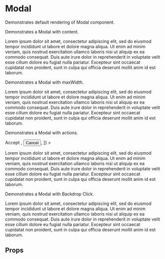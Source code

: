 


<Meta title="Components/Modal" component={Modal} decorators={[ContainerDecorator]} />

# Modal

Demonstrates default rendering of Modal component.

<Preview>
  <Story name="default">
    <Modal title="Lorem ipsum dolor sit amet" open={false} onClose={action('onClose')} />
  </Story>
</Preview>

Demonstrates a Modal with content.

<Preview>
  <Story name="with content">
    <Modal title="Lorem ipsum dolor sit amet" open={false} onClose={action('onClose')}>
      <p>
        Lorem ipsum dolor sit amet, consectetur adipiscing elit, sed do eiusmod tempor incididunt ut
        labore et dolore magna aliqua. Ut enim ad minim veniam, quis nostrud exercitation ullamco
        laboris nisi ut aliquip ex ea commodo consequat. Duis aute irure dolor in reprehenderit in
        voluptate velit esse cillum dolore eu fugiat nulla pariatur. Excepteur sint occaecat
        cupidatat non proident, sunt in culpa qui officia deserunt mollit anim id est laborum.
      </p>
    </Modal>
  </Story>
</Preview>

Demonstrates a Modal with maxWidth.

<Preview>
  <Story name="maxWidth">
    <Modal
      title="Lorem ipsum dolor sit amet"
      open={false}
      onClose={action('onClose')}
      maxWidth="600px"
    >
      <p>
        Lorem ipsum dolor sit amet, consectetur adipiscing elit, sed do eiusmod tempor incididunt ut
        labore et dolore magna aliqua. Ut enim ad minim veniam, quis nostrud exercitation ullamco
        laboris nisi ut aliquip ex ea commodo consequat. Duis aute irure dolor in reprehenderit in
        voluptate velit esse cillum dolore eu fugiat nulla pariatur. Excepteur sint occaecat
        cupidatat non proident, sunt in culpa qui officia deserunt mollit anim id est laborum.
      </p>
    </Modal>
  </Story>
</Preview>

Demonstrates a Modal with actions.

<Preview>
  <Story name="with actions">
    <Modal
      title="Are you sure you want to delete?"
      open={false}
      onClose={action('onClose')}
      actions={[
        <Button key="action-1" onClick={action('Accept')} color="primary" rounded>
          Accept
        </Button>,
        <Button key="action-2" onClick={action('Cancel')} color="neutralDark" flat>
          Cancel
        </Button>,
      ]}
    >
      <p>
        Lorem ipsum dolor sit amet, consectetur adipiscing elit, sed do eiusmod tempor incididunt ut
        labore et dolore magna aliqua. Ut enim ad minim veniam, quis nostrud exercitation ullamco
        laboris nisi ut aliquip ex ea commodo consequat. Duis aute irure dolor in reprehenderit in
        voluptate velit esse cillum dolore eu fugiat nulla pariatur. Excepteur sint occaecat
        cupidatat non proident, sunt in culpa qui officia deserunt mollit anim id est laborum.
      </p>
    </Modal>
  </Story>
</Preview>

Demonstrates a Modal with Backdrop Click.

<Preview>
  <Story name="Backdrop Click">
    <Modal
      title="Lorem ipsum dolor sit amet"
      open={false}
      onClose={action('onClose')}
      onBackdropClick={action('Backdrop Clicked!')}
    >
      <p>
        Lorem ipsum dolor sit amet, consectetur adipiscing elit, sed do eiusmod tempor incididunt ut
        labore et dolore magna aliqua. Ut enim ad minim veniam, quis nostrud exercitation ullamco
        laboris nisi ut aliquip ex ea commodo consequat. Duis aute irure dolor in reprehenderit in
        voluptate velit esse cillum dolore eu fugiat nulla pariatur. Excepteur sint occaecat
        cupidatat non proident, sunt in culpa qui officia deserunt mollit anim id est laborum.
      </p>
    </Modal>
  </Story>
</Preview>

## Props

<ArgsTable of={Modal} />
